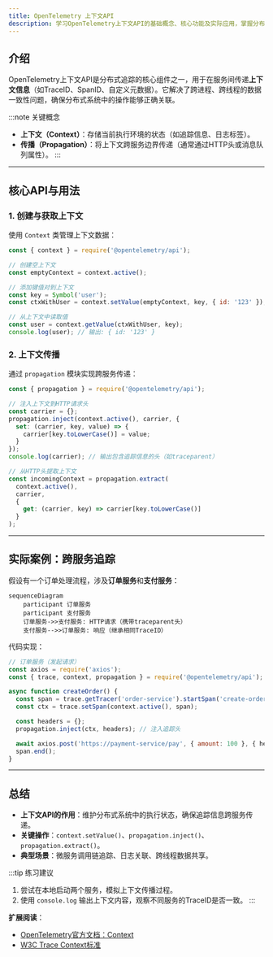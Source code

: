 ```yaml
---
title: OpenTelemetry 上下文API
description: 学习OpenTelemetry上下文API的基础概念、核心功能及实际应用，掌握分布式追踪中的上下文传播机制。
---
```


## 介绍

OpenTelemetry上下文API是分布式追踪的核心组件之一，用于在服务间传递**上下文信息**（如TraceID、SpanID、自定义元数据）。它解决了跨进程、跨线程的数据一致性问题，确保分布式系统中的操作能够正确关联。

:::note 关键概念
- **上下文（Context）**：存储当前执行环境的状态（如追踪信息、日志标签）。
- **传播（Propagation）**：将上下文跨服务边界传递（通常通过HTTP头或消息队列属性）。
:::

---

## 核心API与用法

### 1. 创建与获取上下文
使用 `Context` 类管理上下文数据：

```javascript
const { context } = require('@opentelemetry/api');

// 创建空上下文
const emptyContext = context.active();

// 添加键值对到上下文
const key = Symbol('user');
const ctxWithUser = context.setValue(emptyContext, key, { id: '123' });

// 从上下文中读取值
const user = context.getValue(ctxWithUser, key);
console.log(user); // 输出: { id: '123' }
```

### 2. 上下文传播
通过 `propagation` 模块实现跨服务传递：

```javascript
const { propagation } = require('@opentelemetry/api');

// 注入上下文到HTTP请求头
const carrier = {};
propagation.inject(context.active(), carrier, {
  set: (carrier, key, value) => {
    carrier[key.toLowerCase()] = value;
  }
});
console.log(carrier); // 输出包含追踪信息的头（如traceparent）

// 从HTTP头提取上下文
const incomingContext = propagation.extract(
  context.active(),
  carrier,
  {
    get: (carrier, key) => carrier[key.toLowerCase()]
  }
);
```

---

## 实际案例：跨服务追踪

假设有一个订单处理流程，涉及**订单服务**和**支付服务**：

```mermaid
sequenceDiagram
    participant 订单服务
    participant 支付服务
    订单服务->>支付服务: HTTP请求（携带traceparent头）
    支付服务-->>订单服务: 响应（继承相同TraceID）
```

代码实现：
```javascript
// 订单服务（发起请求）
const axios = require('axios');
const { trace, context, propagation } = require('@opentelemetry/api');

async function createOrder() {
  const span = trace.getTracer('order-service').startSpan('create-order');
  const ctx = trace.setSpan(context.active(), span);

  const headers = {};
  propagation.inject(ctx, headers); // 注入追踪头

  await axios.post('https://payment-service/pay', { amount: 100 }, { headers });
  span.end();
}
```

---

## 总结

- **上下文API的作用**：维护分布式系统中的执行状态，确保追踪信息跨服务传递。
- **关键操作**：`context.setValue()`、`propagation.inject()`、`propagation.extract()`。
- **典型场景**：微服务调用链追踪、日志关联、跨线程数据共享。

:::tip 练习建议
1. 尝试在本地启动两个服务，模拟上下文传播过程。
2. 使用 `console.log` 输出上下文内容，观察不同服务的TraceID是否一致。
:::

**扩展阅读**：
- [OpenTelemetry官方文档：Context](https://opentelemetry.io/docs/concepts/context/)
- [W3C Trace Context标准](https://www.w3.org/TR/trace-context/)